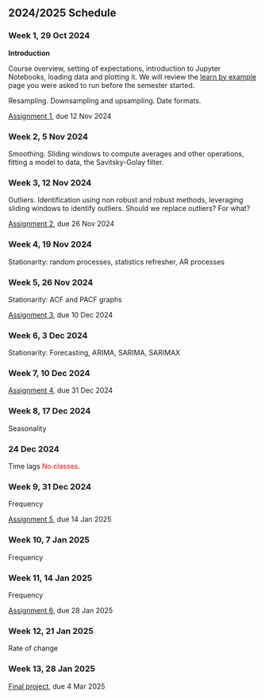 ## 2024/2025 Schedule {.unnumbered}


### Week 1, 29 Oct 2024

**Introduction**

Course overview, setting of expectations, introduction to Jupyter Notebooks, loading data and plotting it.
We will review the [learn by example](basics/example) page you were asked to run before the semester started.

Resampling. Downsampling and upsampling. Date formats.

[Assignment 1](assignments/assignment1), due 12 Nov 2024

### Week 2, 5 Nov 2024

Smoothing. Sliding windows to compute averages and other operations, fitting a model to data, the Savitsky-Golay filter.

### Week 3, 12 Nov 2024

Outliers. Identification using non robust and robust methods, leveraging sliding windows to identify outliers. Should we replace outliers? For what?

[Assignment 2](assignments/assignment2), due 26 Nov 2024

### Week 4, 19 Nov 2024

Stationarity: random processes, statistics refresher, AR processes

### Week 5, 26 Nov 2024

Stationarity: ACF and PACF graphs

[Assignment 3](assignments/assignment3), due 10 Dec 2024

### Week 6, 3 Dec 2024

Stationarity: Forecasting, ARIMA, SARIMA, SARIMAX

### Week 7, 10 Dec 2024


[Assignment 4](assignments/assignment4), due 31 Dec 2024

### Week 8, 17 Dec 2024

Seasonality

### 24 Dec 2024

Time lags
<span style="color:red">No classes.</span>

### Week 9, 31 Dec 2024

Frequency

[Assignment 5](assignments/assignment5), due 14 Jan 2025

### Week 10, 7 Jan 2025

Frequency

### Week 11, 14 Jan 2025

Frequency

[Assignment 6](assignments/assignment6), due 28 Jan 2025

### Week 12, 21 Jan 2025

Rate of change

### Week 13, 28 Jan 2025


[Final project](assignments/final-project), due 4 Mar 2025



